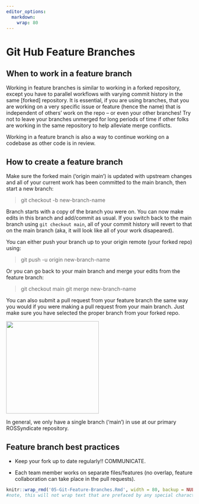 ```yaml
---
editor_options:
  markdown:
    wrap: 80
---
```


# Git Hub Feature Branches

## When to work in a feature branch

Working in feature branches is similar to working in a forked repository,
except you have to parallel workflows with varying commit history in the same
[forked] repository. It is essential, if you are using branches, that you are
working on a very specific issue or feature (hence the name) that is
independent of others' work on the repo -- or even your other branches! Try not
to leave your branches unmerged for long periods of time if other folks are
working in the same repository to help alleviate merge conflicts.

Working in a feature branch is also a way to continue working on a codebase as
other code is in review.

## How to create a feature branch

Make sure the forked main ('origin main') is updated with upstream changes and
all of your current work has been committed to the main branch, then start a
new branch:

> git checkout -b new-branch-name

Branch starts with a copy of the branch you were on. You can now make edits in
this branch and add/commit as usual. If you switch back to the main branch
using `git checkout main`, all of your commit history will revert to that on
the main branch (aka, it will look like all of your work disapeared).

You can either push your branch up to your origin remote (your forked repo)
using:

> git push -u origin new-branch-name

Or you can go back to your main branch and merge your edits from the feature
branch:

> git checkout main git merge new-branch-name

You can also submit a pull request from your feature branch the same way you
would if you were making a pull request from your main branch. Just make sure
you have selected the proper branch from your forked repo.

![](images/Screenshot%202023-07-28%20at%209.51.52%20AM.png){width="250"}

In general, we only have a single branch ('main') in use at our primary
ROSSyndicate repository.

## Feature branch best practices

-   Keep your fork up to date regularly!! COMMUNICATE.

-   Each team member works on separate files/features (no overlap, feature
    collaboration can take place in the pull requests).

```r
knitr::wrap_rmd('05-Git-Feature-Branches.Rmd', width = 80, backup = NULL)
#note, this will not wrap text that are prefaced by any special characters (like bullets!)
```
